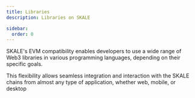```yaml
---
title: Libraries
description: Libraries on SKALE

sidebar:
  order: 0
---
```



SKALE's EVM compatibility enables developers to use a wide range of Web3 libraries in various programming languages, depending on their specific goals. 

This flexibility allows seamless integration and interaction with the SKALE chains from almost any type of application, whether web, mobile, or desktop

<CardGrid>
	<LinkCard
		title="Web"
		href="/builders/tools/libraries/web"
		description="Web3 libraries for web apps"
	/>
	<LinkCard
		title="Mobile"
		href="/builders/tools/libraries/mobile"
		description="Web3 libraries for mobile apps"
	/>
	<LinkCard
		title="Unity"
		href="/builders/tools/libraries/unity"
		description="Web3 libraries for Unity apps"
	/>
	<LinkCard
		title="Backend"
		href="/builders/tools/libraries/backend"
		description="Web3 libraries for backend apps"
	/>
</CardGrid>
